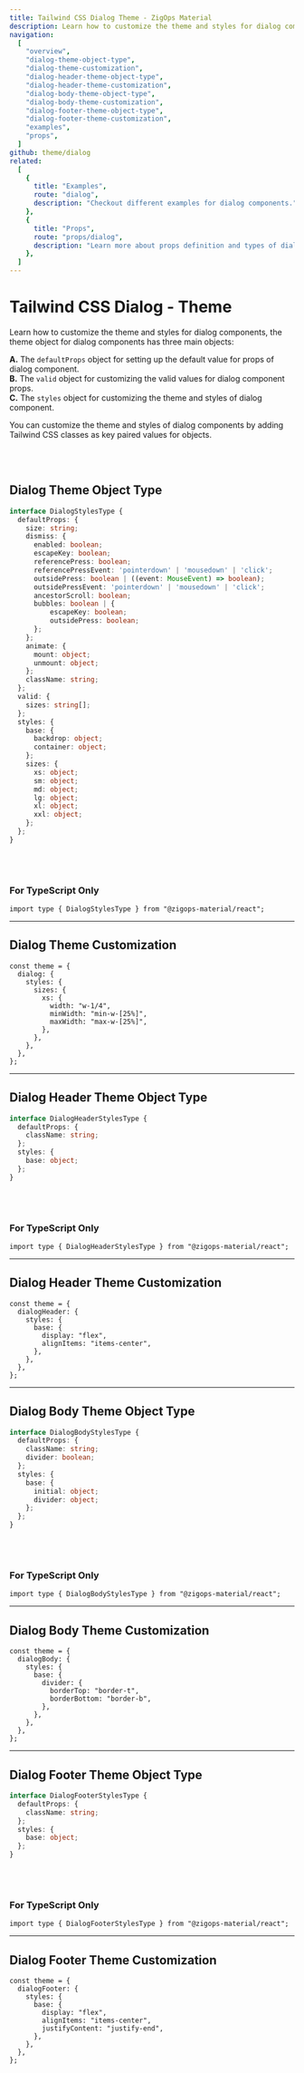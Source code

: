 ```yaml
---
title: Tailwind CSS Dialog Theme - ZigOps Material
description: Learn how to customize the theme and styles for dialog components.
navigation:
  [
    "overview",
    "dialog-theme-object-type",
    "dialog-theme-customization",
    "dialog-header-theme-object-type",
    "dialog-header-theme-customization",
    "dialog-body-theme-object-type",
    "dialog-body-theme-customization",
    "dialog-footer-theme-object-type",
    "dialog-footer-theme-customization",
    "examples",
    "props",
  ]
github: theme/dialog
related:
  [
    {
      title: "Examples",
      route: "dialog",
      description: "Checkout different examples for dialog components.",
    },
    {
      title: "Props",
      route: "props/dialog",
      description: "Learn more about props definition and types of dialog components.",
    },
  ]
---
```


# Tailwind CSS Dialog - Theme

<span id="overview" className="scroll-mt-48" />

Learn how to customize the theme and styles for dialog components, the theme object for dialog components has three main objects:

**A.** The <Code>defaultProps</Code> object for setting up the default value for props of dialog component.<br />
**B.** The <Code>valid</Code> object for customizing the valid values for dialog component props.<br />
**C.** The <Code>styles</Code> object for customizing the theme and styles of dialog component.<br />

You can customize the theme and styles of dialog components by adding Tailwind CSS classes as key paired values for objects.

<br />
<br />

## Dialog Theme Object Type

<span id="dialog-theme-object-type" className="scroll-mt-48" />

```ts
interface DialogStylesType {
  defaultProps: {
    size: string;
    dismiss: {
      enabled: boolean;
      escapeKey: boolean;
      referencePress: boolean;
      referencePressEvent: 'pointerdown' | 'mousedown' | 'click';
      outsidePress: boolean | ((event: MouseEvent) => boolean);
      outsidePressEvent: 'pointerdown' | 'mousedown' | 'click';
      ancestorScroll: boolean;
      bubbles: boolean | {
          escapeKey: boolean;
          outsidePress: boolean;
      };
    };
    animate: {
      mount: object;
      unmount: object;
    };
    className: string;
  };
  valid: {
    sizes: string[];
  };
  styles: {
    base: {
      backdrop: object;
      container: object;
    };
    sizes: {
      xs: object;
      sm: object;
      md: object;
      lg: object;
      xl: object;
      xxl: object;
    };
  };
}
```

<br />
<br />

### For TypeScript Only

```tsx
import type { DialogStylesType } from "@zigops-material/react";
```

---

## Dialog Theme Customization

<span id="dialog-theme-customization" className="scroll-mt-48" />

```tsx
const theme = {
  dialog: {
    styles: {
      sizes: {
        xs: {
          width: "w-1/4",
          minWidth: "min-w-[25%]",
          maxWidth: "max-w-[25%]",
        },
      },
    },
  },
};
```

---

## Dialog Header Theme Object Type

<span id="dialog-header-theme-object-type" className="scroll-mt-48" />

```ts
interface DialogHeaderStylesType {
  defaultProps: {
    className: string;
  };
  styles: {
    base: object;
  };
}
```

<br />
<br />

### For TypeScript Only

```tsx
import type { DialogHeaderStylesType } from "@zigops-material/react";
```

---

## Dialog Header Theme Customization

<span id="dialog-header-theme-customization" className="scroll-mt-48" />

```tsx
const theme = {
  dialogHeader: {
    styles: {
      base: {
        display: "flex",
        alignItems: "items-center",
      },
    },
  },
};
```

---

## Dialog Body Theme Object Type

<span id="dialog-body-theme-object-type" className="scroll-mt-48" />

```ts
interface DialogBodyStylesType {
  defaultProps: {
    className: string;
    divider: boolean;
  };
  styles: {
    base: {
      initial: object;
      divider: object;
    };
  };
}
```

<br />
<br />

### For TypeScript Only

```tsx
import type { DialogBodyStylesType } from "@zigops-material/react";
```

---

## Dialog Body Theme Customization

<span id="dialog-body-theme-customization" className="scroll-mt-48" />

```tsx
const theme = {
  dialogBody: {
    styles: {
      base: {
        divider: {
          borderTop: "border-t",
          borderBottom: "border-b",
        },
      },
    },
  },
};
```

---

## Dialog Footer Theme Object Type

<span id="dialog-footer-theme-object-type" className="scroll-mt-48" />

```ts
interface DialogFooterStylesType {
  defaultProps: {
    className: string;
  };
  styles: {
    base: object;
  };
}
```

<br />
<br />

### For TypeScript Only

```tsx
import type { DialogFooterStylesType } from "@zigops-material/react";
```

---

## Dialog Footer Theme Customization

<span id="dialog-footer-theme-customization" className="scroll-mt-48" />

```tsx
const theme = {
  dialogFooter: {
    styles: {
      base: {
        display: "flex",
        alignItems: "items-center",
        justifyContent: "justify-end",
      },
    },
  },
};
```

<span id="examples" className="scroll-mt-48" />
<span id="props" className="scroll-mt-48" />
